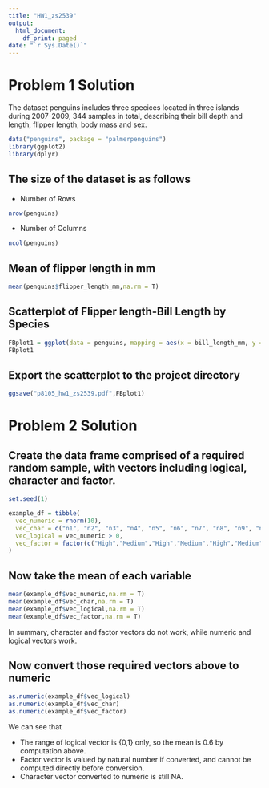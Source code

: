```yaml
---
title: "HW1_zs2539"
output:
  html_document:
    df_print: paged
date: "`r Sys.Date()`"
---
```


# Problem 1 Solution

The dataset penguins includes three specices located in three islands during 2007-2009, 344 samples in total, describing their bill depth and length, flipper length, body mass and sex.
```r
data("penguins", package = "palmerpenguins")
library(ggplot2)
library(dplyr)
```

## The size of the dataset is as follows

- Number of Rows
```r
nrow(penguins)
```

- Number of Columns
```r
ncol(penguins)
```

## Mean of flipper length in mm
```r
mean(penguins$flipper_length_mm,na.rm = T)
```

## Scatterplot of Flipper length-Bill Length by Species 
```r
FBplot1 = ggplot(data = penguins, mapping = aes(x = bill_length_mm, y = flipper_length_mm, colour = species)) + geom_point()
FBplot1
```

## Export the scatterplot to the project directory
```r
ggsave("p8105_hw1_zs2539.pdf",FBplot1)
```

# Problem 2 Solution

## Create the data frame comprised of a required random sample, with vectors including logical, character and factor.
```r
set.seed(1)

example_df = tibble(
  vec_numeric = rnorm(10),
  vec_char = c("n1", "n2", "n3", "n4", "n5", "n6", "n7", "n8", "n9", "n10"),
  vec_logical = vec_numeric > 0,
  vec_factor = factor(c("High","Medium","High","Medium","High","Medium", "Medium", "Low", "Low", "Low"))
)
```

## Now take the mean of each variable
```r
mean(example_df$vec_numeric,na.rm = T)
mean(example_df$vec_char,na.rm = T)
mean(example_df$vec_logical,na.rm = T)
mean(example_df$vec_factor,na.rm = T)
```

In summary, character and factor vectors do not work, while numeric and logical vectors work.

## Now convert those required vectors above to numeric
```r
as.numeric(example_df$vec_logical)
as.numeric(example_df$vec_char)
as.numeric(example_df$vec_factor)
```
We can see that

- The range of logical vector is {0,1} only, so the mean is 0.6 by computation above.
- Factor vector is valued by natural number if converted, and cannot be computed directly before conversion.
- Character vector converted to numeric is still NA.